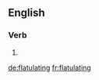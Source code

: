 ==English==

===Verb===
{{head|en|present participle}}

# {{present participle of|flatulate|lang=en}}

[[de:flatulating]]
[[fr:flatulating]]